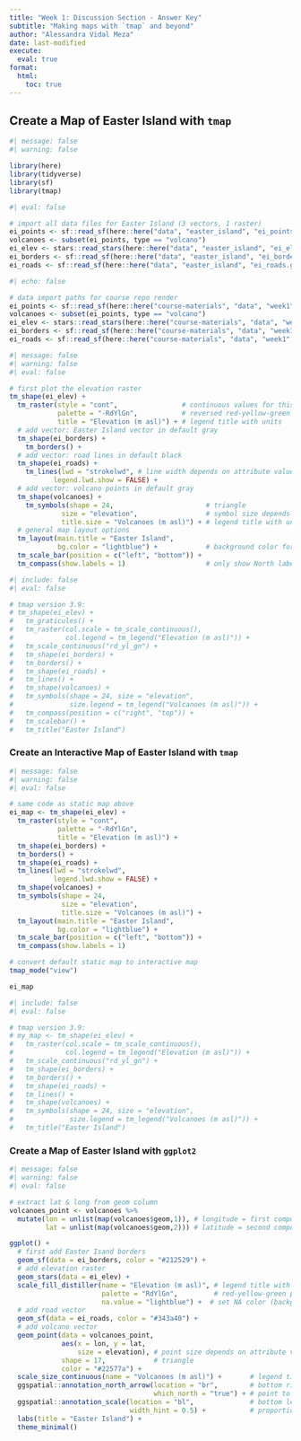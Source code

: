 ```yaml
---
title: "Week 1: Discussion Section - Answer Key"
subtitle: "Making maps with `tmap` and beyond"
author: "Alessandra Vidal Meza"
date: last-modified
execute: 
  eval: true
format:
  html:
    toc: true
---
```


## Create a Map of Easter Island with `tmap`

```r
#| message: false
#| warning: false

library(here)
library(tidyverse)
library(sf)
library(tmap)
```

```r
#| eval: false

# import all data files for Easter Island (3 vectors, 1 raster)
ei_points <- sf::read_sf(here::here("data", "easter_island", "ei_points.gpkg"))
volcanoes <- subset(ei_points, type == "volcano")
ei_elev <- stars::read_stars(here::here("data", "easter_island", "ei_elev.tif"))
ei_borders <- sf::read_sf(here::here("data", "easter_island", "ei_border.gpkg"))
ei_roads <- sf::read_sf(here::here("data", "easter_island", "ei_roads.gpkg"))
```

```r
#| echo: false

# data import paths for course repo render
ei_points <- sf::read_sf(here::here("course-materials", "data", "week1", "easter_island", "ei_points.gpkg"))
volcanoes <- subset(ei_points, type == "volcano")
ei_elev <- stars::read_stars(here::here("course-materials", "data", "week1", "easter_island", "ei_elev.tif"))
ei_borders <- sf::read_sf(here::here("course-materials", "data", "week1", "easter_island", "ei_border.gpkg"))
ei_roads <- sf::read_sf(here::here("course-materials", "data", "week1", "easter_island", "ei_roads.gpkg"))
```

```r
#| message: false
#| warning: false
#| eval: false

# first plot the elevation raster
tm_shape(ei_elev) +
  tm_raster(style = "cont",                # continuous values for this layer
            palette = "-RdYlGn",           # reversed red-yellow-green continuous palette
            title = "Elevation (m asl)") + # legend title with units
  # add vector: Easter Island vector in default gray
  tm_shape(ei_borders) +
    tm_borders() +
  # add vector: road lines in default black
  tm_shape(ei_roads) +
    tm_lines(lwd = "strokelwd", # line width depends on attribute value 
           legend.lwd.show = FALSE) +
  # add vector: volcano points in default gray
  tm_shape(volcanoes) +
    tm_symbols(shape = 24,                       # triangle
             size = "elevation",                 # symbol size depends on attribute value 
             title.size = "Volcanoes (m asl)") + # legend title with units
  # general map layout options
  tm_layout(main.title = "Easter Island",
            bg.color = "lightblue") +            # background color for map (ocean)
  tm_scale_bar(position = c("left", "bottom")) +
  tm_compass(show.labels = 1)                    # only show North label on compass
```

```r
#| include: false
#| eval: false

# tmap version 3.9:
# tm_shape(ei_elev) +
#   tm_graticules() +
#   tm_raster(col.scale = tm_scale_continuous(),
#             col.legend = tm_legend("Elevation (m asl)")) +
#   tm_scale_continuous("rd_yl_gn") +
#   tm_shape(ei_borders) + 
#   tm_borders() +
#   tm_shape(ei_roads) +
#   tm_lines() +
#   tm_shape(volcanoes) +
#   tm_symbols(shape = 24, size = "elevation", 
#              size.legend = tm_legend("Volcanoes (m asl)")) +
#   tm_compass(position = c("right", "top")) +
#   tm_scalebar() +
#   tm_title("Easter Island")
```

### Create an Interactive Map of Easter Island with `tmap`

```r
#| message: false
#| warning: false
#| eval: false

# same code as static map above
ei_map <- tm_shape(ei_elev) +
  tm_raster(style = "cont",
            palette = "-RdYlGn",
            title = "Elevation (m asl)") +
  tm_shape(ei_borders) + 
  tm_borders() +
  tm_shape(ei_roads) + 
  tm_lines(lwd = "strokelwd", 
           legend.lwd.show = FALSE) +
  tm_shape(volcanoes) +
  tm_symbols(shape = 24, 
             size = "elevation",
             title.size = "Volcanoes (m asl)") +
  tm_layout(main.title = "Easter Island",
            bg.color = "lightblue") +
  tm_scale_bar(position = c("left", "bottom")) +
  tm_compass(show.labels = 1)

# convert default static map to interactive map 
tmap_mode("view")

ei_map
```

```r
#| include: false
#| eval: false

# tmap version 3.9:
# my_map <- tm_shape(ei_elev) +
#   tm_raster(col.scale = tm_scale_continuous(),
#             col.legend = tm_legend("Elevation (m asl)")) +
#   tm_scale_continuous("rd_yl_gn") +
#   tm_shape(ei_borders) + 
#   tm_borders() +
#   tm_shape(ei_roads) +
#   tm_lines() +
#   tm_shape(volcanoes) +
#   tm_symbols(shape = 24, size = "elevation", 
#              size.legend = tm_legend("Volcanoes (m asl)")) +
#   tm_title("Easter Island")
```

### Create a Map of Easter Island with `ggplot2`

```r

#| message: false
#| warning: false
#| eval: false

# extract lat & long from geom column 
volcanoes_point <- volcanoes %>%
  mutate(lon = unlist(map(volcanoes$geom,1)), # longitude = first component (x)
         lat = unlist(map(volcanoes$geom,2))) # latitude = second component (y)

ggplot() +
  # first add Easter Isand borders
  geom_sf(data = ei_borders, color = "#212529") +
  # add elevation raster
  geom_stars(data = ei_elev) +
  scale_fill_distiller(name = "Elevation (m asl)", # legend title with units
                       palette = "RdYlGn",         # red-yellow-green palette (no need to reverse)
                       na.value = "lightblue") +  # set NA color (background ocean)
  # add road vector
  geom_sf(data = ei_roads, color = "#343a40") +
  # add volcano vector
  geom_point(data = volcanoes_point, 
             aes(x = lon, y = lat, 
                 size = elevation), # point size depends on attribute value
             shape = 17,            # triangle
             color = "#22577a") +
  scale_size_continuous(name = "Volcanoes (m asl)") +       # legend title with units
  ggspatial::annotation_north_arrow(location = "br",        # bottom right
                                    which_north = "true") + # point to north pole
  ggspatial::annotation_scale(location = "bl",              # bottom left
                              width_hint = 0.5) +           # proportion of map area the scalebar should occupy
  labs(title = "Easter Island") +
  theme_minimal()
```
